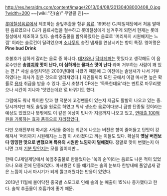 http://res.heraldm.com/content/image/2013/04/08/20130408000408_0.jpg?width=200
~~[wiki:"진(술)" 무알콜 진]~~

[[롯데칠성음료]]에서 제조하는 솔잎추출물 함유 [[음료]]. 1995년 CJ제일제당에서 처음 발매된 음료였으나 CJ가 음료사업을 철수하고 롯데칠성에게 넘겨주게 되면서 현재는 롯데칠성에서 제조하고 있다. 솔싹추출물을 함유하였다는 음료로 '머리까지 시원해지는 느낌' 이라는 슬로건이 달려있으며 [[소나무]]의 송진 냄새를 연상시키는 향이 특징. 영어명은 '''Pine bud Drink'''

호불호가 심하게 갈리는 음료 중 하나다. [[데자와]]나 [[닥터페퍼]]는 맛있다고 생각해도 이 음료수만은 '''송염[[치약]] 맛이 난다, 더 심하게는 물파스 맛이 난다''' 라며 거부하는 사람이 꽤 있는 편.[* 사실 송염치약은 2000년대에 나왔기 때문에 그 이전에는 솔냄새가 나서 거부하였다는 의사가 짙은 것으로 알려져있다.] 지인들끼리 모인 곳에서 이걸 마시면 높은 확률로 [[용자]] 취급을 받을 수 있다. 출시 초창기 CF에는 '독특한데요'라는 멘트로 마무리했으나 시간이 지나자 '맛있는데요'로 바뀌기도 했다.

그럼에도 워낙 특이한 맛과 향 덕분에 고정팬들이 있는지 지금도 활발히 나오고 있는 중. 당시까지만 해도 솔잎을 원료로 하였고 워낙 생소한 음료이다보니 금방 단종될 것이라는 예상도 있었으나 뜻밖에도 이 같은 예상이 빗나가 지금까지 나오고 있고, [http://view.asiae.co.kr/news/view.htm?idxno=2013041709322255755&nvr=Y 연매출 100억원을 기록하는 효자 품목으로 자리잡았다.]

다만 오래전부터 마셔온 사람들 중에는 최근에 나오는 버전은 향이 줄어들고 단맛이 강해져서 '머리까지 시원해지는 느낌'이 사라졌다고 까는 이들도 있다. 확실히 '''옛날 버전보다 밍밍한 맛으로 변했으며 특유의 시원한 느낌까지 덜해졌다'''. 정말로 맛이 변했는지 아니면 그저 [[기분 탓]]인지는 모를 일이지만...

한때 CJ제일제당에서 쑥잎추출물로 만들었다는 '쑥의 순'이라는 음료도 나온 적이 있었으나 오래 전에 단종되었다. 마셔봤던 이들 얘기로는 솔의 눈보다 한방내에 풀잎냄새 같은 느낌이 나서 마시기가 되게 껄끄러웠다는 반응이 있었다.

2013년 11월에 불어닥친 중국발 스모그로 인해 솔의 눈 매출이 15%나 증가했다고 한다. 솔싹 추출물이 호흡기에 좋기 때문.
